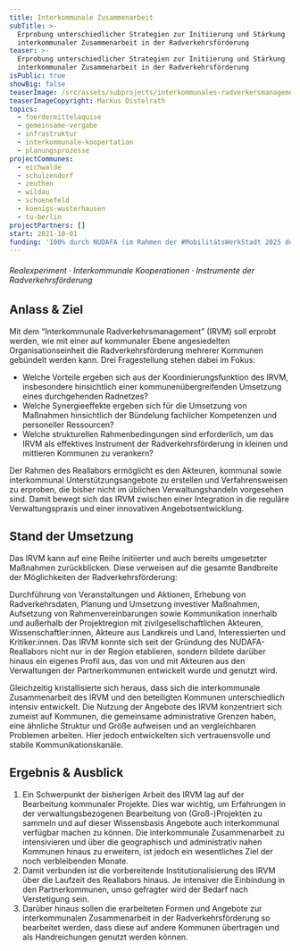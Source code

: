 ```yaml
---
title: Interkommunale Zusammenarbeit
subTitle: >-
  Erprobung unterschiedlicher Strategien zur Initiierung und Stärkung
  interkommunaler Zusammenarbeit in der Radverkehrsförderung
teaser: >-
  Erprobung unterschiedlicher Strategien zur Initiierung und Stärkung
  interkommunaler Zusammenarbeit in der Radverkehrsförderung
isPublic: true
showBig: false
teaserImage: /src/assets/subprojects/interkommunales-radverkersmanagement/teaserImage.jpg
teaserImageCopyright: Markus Distelrath
topics:
  - foerdermittelaquise
  - gemeinsame-vergabe
  - infrastruktur
  - interkommunale-koopertation
  - planungsprozesse
projectCommunes:
  - eichwalde
  - schulzendorf
  - zeuthen
  - wildau
  - schoenefeld
  - koenigs-wusterhausen
  - tu-berlin
projectPartners: []
start: 2021-10-01
funding: '100% durch NUDAFA (im Rahmen der #MobilitätsWerkStadt 2025 des BMBF)'
---
```

###### Realexperiment · Interkommunale Kooperationen · Instrumente der Radverkehrsförderung

## Anlass & Ziel

Mit dem “Interkommunale Radverkehrsmanagement” (IRVM) soll erprobt werden, wie mit einer auf kommunaler Ebene angesiedelten Organisationseinheit die Radverkehrsförderung mehrerer Kommunen gebündelt werden kann. Drei Fragestellung stehen dabei im Fokus:

* Welche Vorteile ergeben sich aus der Koordinierungsfunktion des IRVM, insbesondere hinsichtlich einer kommunenübergreifenden Umsetzung eines durchgehenden Radnetzes?
* Welche Synergieeffekte ergeben sich für die Umsetzung von Maßnahmen hinsichtlich der Bündelung fachlicher Kompetenzen und personeller Ressourcen?
* Welche strukturellen Rahmenbedingungen sind erforderlich, um das IRVM als effektives Instrument der Radverkehrsförderung in kleinen und mittleren Kommunen zu verankern?

Der Rahmen des Reallabors ermöglicht es den Akteuren, kommunal sowie interkommunal Unterstützungsangebote zu erstellen und Verfahrensweisen zu erproben, die bisher nicht im üblichen Verwaltungshandeln vorgesehen sind. Damit bewegt sich das IRVM zwischen einer Integration in die reguläre Verwaltungspraxis und einer innovativen Angebotsentwicklung.

## Stand der Umsetzung

Das IRVM kann auf eine Reihe initiierter und auch bereits umgesetzter Maßnahmen zurückblicken. Diese verweisen auf die gesamte Bandbreite der Möglichkeiten der Radverkehrsförderung:

Durchführung von Veranstaltungen und Aktionen, Erhebung von Radverkehrsdaten, Planung und Umsetzung investiver Maßnahmen, Aufsetzung von Rahmenvereinbarungen sowie Kommunikation innerhalb und außerhalb der Projektregion mit zivilgesellschaftlichen Akteuren, Wissenschaftler:innen, Akteure aus Landkreis und Land, Interessierten und Kritiker:innen. Das IRVM konnte sich seit der Gründung des NUDAFA-Reallabors nicht nur in der Region etablieren, sondern bildete darüber hinaus ein eigenes Profil aus, das von und mit Akteuren aus den Verwaltungen der Partnerkommunen entwickelt wurde und genutzt wird.

Gleichzeitig kristallisierte sich heraus, dass sich die interkommunale Zusammenarbeit des IRVM und den beteiligten Kommunen unterschiedlich intensiv entwickelt. Die Nutzung der Angebote des IRVM konzentriert sich zumeist auf Kommunen, die gemeinsame administrative Grenzen haben, eine ähnliche Struktur und Größe aufweisen und an vergleichbaren Problemen arbeiten. Hier jedoch entwickelten sich vertrauensvolle und stabile Kommunikationskanäle.

## Ergebnis & Ausblick

1. Ein Schwerpunkt der bisherigen Arbeit des IRVM lag auf der Bearbeitung kommunaler Projekte. Dies war wichtig, um Erfahrungen in der verwaltungsbezogenen Bearbeitung von (Groß-)Projekten zu sammeln und auf dieser Wissensbasis Angebote auch interkommunal verfügbar machen zu können. Die interkommunale Zusammenarbeit zu intensivieren und über die geographisch und administrativ nahen Kommunen hinaus zu erweitern, ist jedoch ein wesentliches Ziel der noch verbleibenden Monate.
2. Damit verbunden ist die vorbereitende Institutionalisierung des IRVM über die Laufzeit des Reallabors hinaus. Je intensiver die Einbindung in den Partnerkommunen, umso gefragter wird der Bedarf nach Verstetigung sein.
3. Darüber hinaus sollen die erarbeiteten Formen und Angebote zur interkommunalen Zusammenarbeit in der Radverkehrsförderung so bearbeitet werden, dass diese auf andere Kommunen übertragen und als Handreichungen genutzt werden können.
